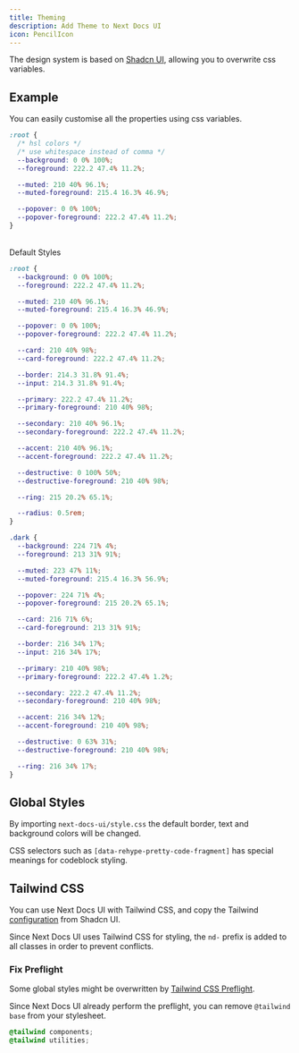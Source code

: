 ```yaml
---
title: Theming
description: Add Theme to Next Docs UI
icon: PencilIcon
---
```


The design system is based on [Shadcn UI](https://ui.shadcn.com), allowing you
to overwrite css variables.

## Example

You can easily customise all the properties using css variables.

<div className="mb-4">
  <ThemeSwitch />
</div>

```css title="global.css"
:root {
  /* hsl colors */
  /* use whitespace instead of comma */
  --background: 0 0% 100%;
  --foreground: 222.2 47.4% 11.2%;

  --muted: 210 40% 96.1%;
  --muted-foreground: 215.4 16.3% 46.9%;

  --popover: 0 0% 100%;
  --popover-foreground: 222.2 47.4% 11.2%;
}
```

<br />

<Accordion type="single" collapsible>
<AccordionItem value="default"> 
<AccordionTrigger>Default Styles</AccordionTrigger>
<AccordionContent>

```css
:root {
  --background: 0 0% 100%;
  --foreground: 222.2 47.4% 11.2%;

  --muted: 210 40% 96.1%;
  --muted-foreground: 215.4 16.3% 46.9%;

  --popover: 0 0% 100%;
  --popover-foreground: 222.2 47.4% 11.2%;

  --card: 210 40% 98%;
  --card-foreground: 222.2 47.4% 11.2%;

  --border: 214.3 31.8% 91.4%;
  --input: 214.3 31.8% 91.4%;

  --primary: 222.2 47.4% 11.2%;
  --primary-foreground: 210 40% 98%;

  --secondary: 210 40% 96.1%;
  --secondary-foreground: 222.2 47.4% 11.2%;

  --accent: 210 40% 96.1%;
  --accent-foreground: 222.2 47.4% 11.2%;

  --destructive: 0 100% 50%;
  --destructive-foreground: 210 40% 98%;

  --ring: 215 20.2% 65.1%;

  --radius: 0.5rem;
}

.dark {
  --background: 224 71% 4%;
  --foreground: 213 31% 91%;

  --muted: 223 47% 11%;
  --muted-foreground: 215.4 16.3% 56.9%;

  --popover: 224 71% 4%;
  --popover-foreground: 215 20.2% 65.1%;

  --card: 216 71% 6%;
  --card-foreground: 213 31% 91%;

  --border: 216 34% 17%;
  --input: 216 34% 17%;

  --primary: 210 40% 98%;
  --primary-foreground: 222.2 47.4% 1.2%;

  --secondary: 222.2 47.4% 11.2%;
  --secondary-foreground: 210 40% 98%;

  --accent: 216 34% 12%;
  --accent-foreground: 210 40% 98%;

  --destructive: 0 63% 31%;
  --destructive-foreground: 210 40% 98%;

  --ring: 216 34% 17%;
}
```

</AccordionContent>
</AccordionItem>
</Accordion>

## Global Styles

By importing `next-docs-ui/style.css` the default border, text and background
colors will be changed.

CSS selectors such as `[data-rehype-pretty-code-fragment]` has special meanings
for codeblock styling.

## Tailwind CSS

You can use Next Docs UI with Tailwind CSS, and copy the Tailwind
[configuration](https://ui.shadcn.com/docs/installation/manual#configure-tailwindconfigjs)
from Shadcn UI.

Since Next Docs UI uses Tailwind CSS for styling, the `nd-` prefix is added to
all classes in order to prevent conflicts.

### Fix Preflight

Some global styles might be overwritten by
[Tailwind CSS Preflight](https://tailwindcss.com/docs/preflight).

Since Next Docs UI already perform the preflight, you can remove
`@tailwind base` from your stylesheet.

```css
@tailwind components;
@tailwind utilities;
```
